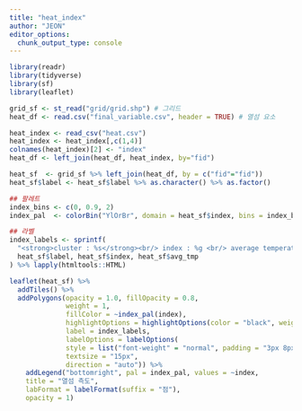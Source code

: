 ---
title: "heat_index"
author: "JEON"
editor_options: 
  chunk_output_type: console
---
```{r, message=FALSE}

library(readr)
library(tidyverse)
library(sf)
library(leaflet)

```

```{r files}

grid_sf <- st_read("grid/grid.shp") # 그리드
heat_df <- read.csv("final_variable.csv", header = TRUE) # 열섬 요소

heat_index <- read_csv("heat.csv")
heat_index <- heat_index[,c(1,4)]
colnames(heat_index)[2] <- "index" 
heat_df <- left_join(heat_df, heat_index, by="fid")

heat_sf  <- grid_sf %>% left_join(heat_df, by = c("fid"="fid"))
heat_sf$label <- heat_sf$label %>% as.character() %>% as.factor()

```

```{r index}



## 팔레트
index_bins <- c(0, 0.9, 2)
index_pal  <- colorBin("YlOrBr", domain = heat_sf$index, bins = index_bins)

## 라벨
index_labels <- sprintf(
  "<strong>cluster : %s</strong><br/> index : %g <br/> average temperature : %g\u00B0C",
  heat_sf$label, heat_sf$index, heat_sf$avg_tmp 
) %>% lapply(htmltools::HTML)

leaflet(heat_sf) %>%
  addTiles() %>% 
  addPolygons(opacity = 1.0, fillOpacity = 0.8,
              weight = 1,
              fillColor = ~index_pal(index),
              highlightOptions = highlightOptions(color = "black", weight = 3,  bringToFront = TRUE),
              label = index_labels,
              labelOptions = labelOptions(
              style = list("font-weight" = "normal", padding = "3px 8px"),
              textsize = "15px",
              direction = "auto")) %>% 
    addLegend("bottomright", pal = index_pal, values = ~index,
    title = "열섬 측도",
    labFormat = labelFormat(suffix = "점"),
    opacity = 1)

```